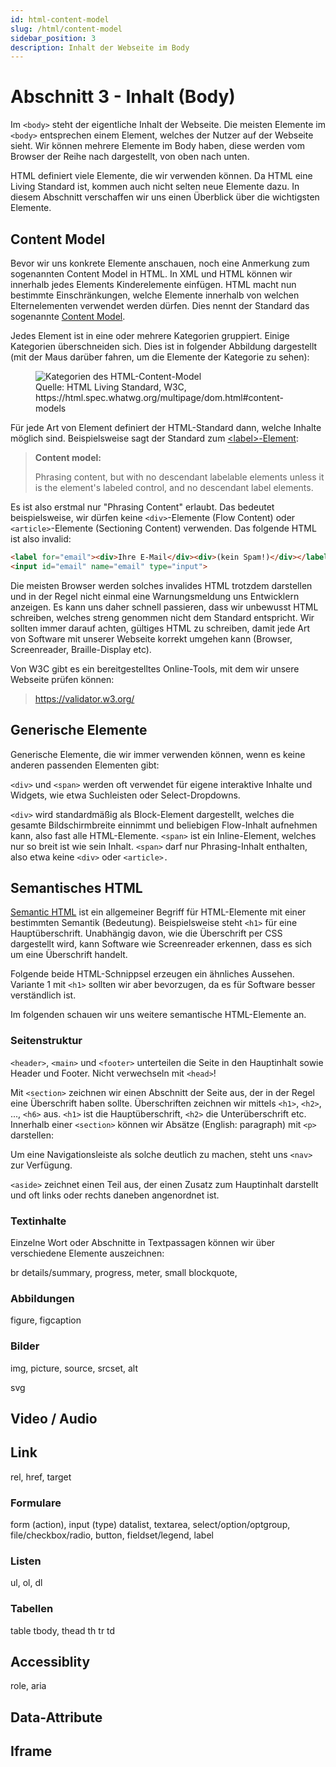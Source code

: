 ```yaml
---
id: html-content-model
slug: /html/content-model
sidebar_position: 3
description: Inhalt der Webseite im Body
---
```



# Abschnitt 3 - Inhalt (Body)

Im `<body>` steht der eigentliche Inhalt der Webseite. Die meisten Elemente
im `<body>` entsprechen einem Element, welches der Nutzer auf der Webseite sieht.
Wir können mehrere Elemente im Body haben, diese werden vom Browser der Reihe
nach dargestellt, von oben nach unten.

HTML definiert viele Elemente, die wir verwenden können. Da HTML eine Living Standard
ist, kommen auch nicht selten neue Elemente dazu. In diesem Abschnitt verschaffen
wir uns einen Überblick über die wichtigsten Elemente.

## Content Model

Bevor wir uns konkrete Elemente anschauen, noch eine Anmerkung zum sogenannten
Content Model in HTML. In XML und HTML können wir innerhalb jedes Elements
Kinderelemente einfügen. HTML macht nun bestimmte Einschränkungen, welche Elemente
innerhalb von welchen Elternelementen verwendet werden dürfen. Dies nennt
der Standard das sogenannte [Content Model](https://html.spec.whatwg.org/multipage/dom.html#content-models).

Jedes Element ist in eine oder mehrere Kategorien gruppiert. Einige Kategorien
überschneiden sich. Dies ist in folgender Abbildung dargestellt (mit der Maus
darüber fahren, um die Elemente der Kategorie zu sehen):

<figure>
  <object data={useBaseUrl("/img/web/content-venn.svg")} height="288" width="1000"><img alt="Kategorien des HTML-Content-Model" src={useBaseUrl("/img/web/content-venn.svg")} /></object>
  <figcaption>Quelle: HTML Living Standard, W3C, https://html.spec.whatwg.org/multipage/dom.html#content-models</figcaption>
</figure>

Für jede Art von Element definiert der HTML-Standard dann, welche Inhalte möglich
sind. Beispielsweise sagt der Standard
zum [&lt;label&gt;-Element](https://html.spec.whatwg.org/multipage/forms.html#the-label-element):

> __Content model:__
>
> Phrasing content, but with no descendant labelable elements unless it is the element's labeled control, and no descendant label elements.

Es ist also erstmal nur "Phrasing Content" erlaubt. Das bedeutet beispielsweise, wir dürfen
keine `<div>`-Elemente (Flow Content) oder `<article>`-Elemente (Sectioning Content)
verwenden. Das folgende HTML ist also invalid:

```html
<label for="email"><div>Ihre E-Mail</div><div>(kein Spam!)</div></label>
<input id="email" name="email" type="input">
```

Die meisten Browser werden solches invalides HTML trotzdem darstellen und in der
Regel nicht einmal eine Warnungsmeldung uns Entwicklern anzeigen. Es kann uns
daher schnell passieren, dass wir unbewusst HTML schreiben, welches streng
genommen nicht dem Standard entspricht. Wir sollten immer darauf achten,
gültiges HTML zu schreiben, damit jede Art von Software mit unserer Webseite
korrekt umgehen kann (Browser, Screenreader, Braille-Display etc).

Von W3C gibt es ein bereitgestelltes Online-Tools, mit dem wir unsere Webseite
prüfen können:

> https://validator.w3.org/

## Generische Elemente

Generische Elemente, die wir immer verwenden können, wenn es keine anderen
passenden Elementen gibt:

<HtmlSnippet path="div-span" />

`<div>` und `<span>` werden oft verwendet für eigene interaktive Inhalte und Widgets,
wie etwa Suchleisten oder Select-Dropdowns.

`<div>` wird standardmäßig als Block-Element dargestellt, welches die gesamte
Bildschirmbreite einnimmt und beliebigen Flow-Inhalt aufnehmen kann, also fast
alle HTML-Elemente. `<span>` ist ein Inline-Element, welches nur so breit ist
wie sein Inhalt. `<span>` darf nur Phrasing-Inhalt enthalten, also etwa keine
`<div>` oder `<article>.`

## Semantisches HTML

[Semantic HTML](https://developer.mozilla.org/en-US/docs/Glossary/Semantics#semantics_in_html)
ist ein allgemeiner Begriff für HTML-Elemente mit einer bestimmten Semantik (Bedeutung).
Beispielsweise steht `<h1>` für eine Hauptüberschrift. Unabhängig davon, wie
die Überschrift per CSS dargestellt wird, kann Software wie Screenreader erkennen,
dass es sich um eine Überschrift handelt.

Folgende beide HTML-Schnippsel erzeugen ein ähnliches Aussehen. Variante 1
mit `<h1>` sollten wir aber bevorzugen, da es für Software besser verständlich ist.

<HtmlSnippet path="h1-span" />

Im folgenden schauen wir uns weitere semantische HTML-Elemente an.

### Seitenstruktur

`<header>`, `<main>` und `<footer>` unterteilen die Seite in den Hauptinhalt
sowie Header und Footer. Nicht verwechseln mit `<head>`!

<HtmlSnippet path="header-main-footer" />

Mit `<section>` zeichnen wir einen Abschnitt der Seite aus, der in der Regel
eine Überschrift haben sollte. Überschriften zeichnen wir mittels `<h1>`, `<h2>`,
..., `<h6>` aus. `<h1>` ist die Hauptüberschrift, `<h2>` die Unterüberschrift etc.
Innerhalb einer `<section>` können wir Absätze (English: paragraph) mit `<p>`
darstellen:

<HtmlSnippet path="section-hx" />

Um eine Navigationsleiste als solche deutlich zu machen, steht uns
`<nav>` zur Verfügung.

<HtmlSnippet path="nav" />

`<aside>` zeichnet einen Teil aus, der einen Zusatz zum Hauptinhalt darstellt
und oft links oder rechts daneben angenordnet ist.

<HtmlSnippet path="aside" />

### Textinhalte

Einzelne Wort oder Abschnitte in Textpassagen können wir über verschiedene
Elemente auszeichnen:

<HtmlSnippet path="text-markers" />

br
details/summary, 
progress, meter, small
blockquote, 

### Abbildungen

figure, figcaption

### Bilder

img, picture, source, srcset, alt

svg

## Video / Audio

## Link

rel, href, target

### Formulare

form (action), input (type) datalist, textarea, select/option/optgroup, file/checkbox/radio, button, fieldset/legend, label

### Listen

ul, ol, dl

### Tabellen

table tbody, thead th tr td

## Accessiblity

role, aria

## Data-Attribute

## Iframe
